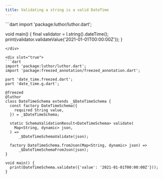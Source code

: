 ```yaml
---
title: Validating a string is a valid DateTime
---
```



<CodeGenContentSwitcher>
<div slot="false">
```dart
import 'package:luthor/luthor.dart';

void main() { 
  final validator = l.string().dateTime();
  print(validator.validateValue('2021-01-01T00:00:00Z'));
}
```
</div>

<div slot="true">
```dart
import 'package:luthor/luthor.dart';
import 'package:freezed_annotation/freezed_annotation.dart';

part 'date_time.freezed.dart';
part 'date_time.g.dart';

@freezed
@luthor
class DateTimeSchema extends _$DateTimeSchema {
  const factory DateTimeSchema({
    required String value,
  }) = _$DateTimeSchema;

  static SchemaValidationResult<DateTimeSchema> validate(
    Map<String, dynamic> json,
  ) =>
      _$DateTimeSchemaValidate(json);
  
  factory DateTimeSchema.fromJson(Map<String, dynamic> json) =>
      _$DateTimeSchemaFromJson(json);
}

void main() {
  print(DateTimeSchema.validate({'value': '2021-01-01T00:00:00Z'}));
}
```
</div>
</CodeGenContentSwitcher>